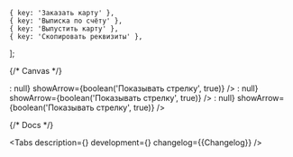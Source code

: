 

    { key: 'Заказать карту' },
    { key: 'Выписка по счёту' },
    { key: 'Выпустить карту' },
    { key: 'Скопировать реквизиты' },
];


<Meta
    title='Components/CustomPickerButton'
    component={CustomPickerButton}
    id='CustomPickerButton'
/>

{/* Canvas */}

<Story name='CustomPickerButton'>
    <CustomPickerButton
        backgroundColor={color('backgroundColor', '#FF45C3')}
        contentColor={select('contentColor', CONTENT_COLORS, 'white')}
        stateType={select('stateType', STATE_TYPES, 'darkening')}
        options={options}
        label={text('label', 'Действие')}
        size={select('size', ['xxs', 'xs', 's', 'm', 'l', 'xl'], 'm')}
        variant={select('variant', ['default', 'compact'])}
        disabled={boolean('disabled', false)}
        loading={boolean('loading', false)}
        leftAddons={boolean('Иконка слева', false) ? <StarMIcon /> : null}
        showArrow={boolean('Показывать стрелку', true)}
    />
</Story>

<Story name='CustomPickerButtonMobile'>
    <CustomPickerButtonMobile
        backgroundColor={color('backgroundColor', '#FF45C3')}
        contentColor={select('contentColor', CONTENT_COLORS, 'white')}
        stateType={select('stateType', STATE_TYPES, 'darkening')}
        options={options}
        label={text('label', 'Действие')}
        size={select('size', ['xxs', 'xs', 's', 'm', 'l', 'xl'], 'm')}
        variant={select('variant', ['default', 'compact'])}
        disabled={boolean('disabled', false)}
        loading={boolean('loading', false)}
        leftAddons={boolean('Иконка слева', false) ? <StarMIcon /> : null}
        showArrow={boolean('Показывать стрелку', true)}
    />
</Story>

<Story name='CustomPickerButtonDesktop'>
    <CustomPickerButtonDesktop
        backgroundColor={color('backgroundColor', '#FF45C3')}
        contentColor={select('contentColor', CONTENT_COLORS, 'white')}
        stateType={select('stateType', STATE_TYPES, 'darkening')}
        options={options}
        label={text('label', 'Действие')}
        size={select('size', ['xxs', 'xs', 's', 'm', 'l', 'xl'], 'm')}
        variant={select('variant', ['default', 'compact'])}
        disabled={boolean('disabled', false)}
        loading={boolean('loading', false)}
        leftAddons={boolean('Иконка слева', false) ? <StarMIcon /> : null}
        showArrow={boolean('Показывать стрелку', true)}
    />
</Story>

{/* Docs */}

<ComponentHeader
    name='CustomPickerButton'
    version={packageJson.version}
    package='@alfalab/core-components/picker-button'
    design='https://www.figma.com/file/cdNnkh2QdxuvYLrBm4cubM/Web-%3A%3A-Core-Default-Components?type=design&node-id=86259%3A120043&t=CXazzkYWpueZquEy-1'
    children='Кнопка используется для скрытия редких или одинаковых по контексту действий.'
/>

<Tabs
    description={<Description />}
    development={<Development />}
    changelog={<Markdown>{Changelog}</Markdown>}
/>

